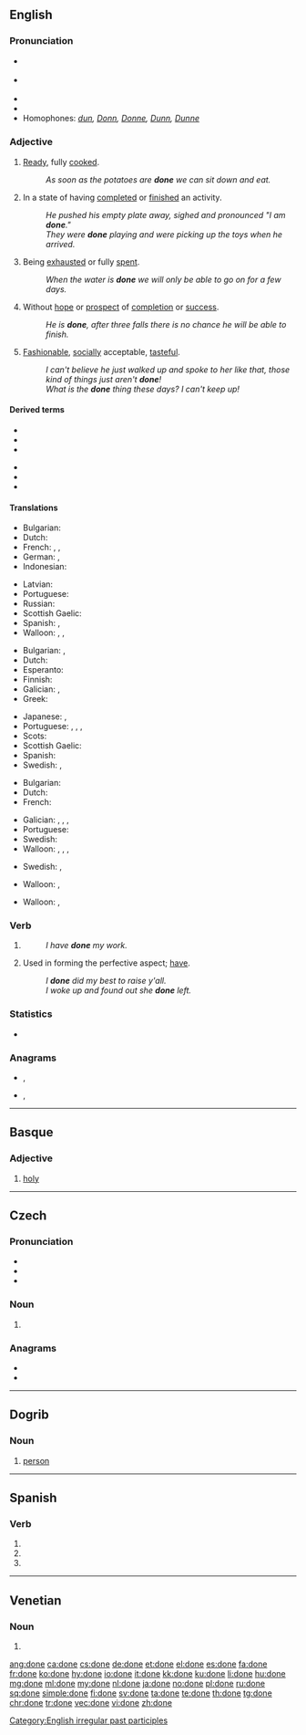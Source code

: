 {{also|doné|doně}}
==English==
{{wikipedia|dab=done}}

===Pronunciation===
* {{a|UK}} {{IPA|/dʌn/|[dɐn]|lang=en}}
* {{a|US}} {{IPA|/dʌn/|lang=en}}
* {{audio|En-ca-done.ogg|Audio (CA)|lang=en}}
* {{rhymes|ʌn|lang=en}}
* Homophones: ''[[dun]], [[Donn]], [[Donne]], [[Dunn]], [[Dunne]]''

===Adjective===
{{en-adj}}

# {{lb|en|of food}} [[ready|Ready]], fully [[cooked]].
#: ''As soon as the potatoes are '''done''' we can sit down and eat.''
# In a state of having [[complete]]d or [[finish]]ed an activity.
#: ''He pushed his empty plate away, sighed and pronounced "I am '''done'''."''
#: ''They were '''done''' playing and were picking up the toys when he arrived.''
# Being [[exhausted]] or fully [[spent]].
#: ''When the water is '''done''' we will only be able to go on for a few days.''
# Without [[hope]] or [[prospect]] of [[completion]] or [[success]].
#: ''He is '''done''', after three falls there is no chance he will be able to finish.''
# [[fashionable|Fashionable]], [[socially]] acceptable, [[tasteful]].
#: ''I can't believe he just walked up and spoke to her like that, those kind of things just aren't '''done'''!''
#: ''What is the '''done''' thing these days? I can't keep up!''

====Derived terms====
{{der-top}}
* {{l|en|be done for}}
* {{l|en|be done with it}}
* {{l|en|done deal}}
{{der-mid}}
* {{l|en|get done for}}
* {{l|en|overdone}}
* {{l|en|well done}}
{{der-bottom}}

====Translations====
{{trans-top|(of food) ready, fully cooked}}
* Bulgarian: {{t+|bg|сготвен}}
* Dutch: {{t+|nl|gaar}}
* French: {{t+|fr|fait}}, {{t+|fr|prêt}}, {{t+|fr|terminé}}
* German: {{t+|de|gar}}, {{t+|de|fertig}}
* Indonesian: {{t+|id|matang}}
{{trans-mid}}
* Latvian: {{t|lv|gatavs|m}}
* Portuguese: {{t+|pt|pronto}}
* Russian: {{t+|ru|гото́вый}}
* Scottish Gaelic: {{t|gd|ullamh}}
* Spanish: {{t+|es|listo}}, {{t+|es|acabado}}
* Walloon: {{t|wa|presse|m|f}}, {{t+|wa|cût|m}}, {{t|wa|cûte|f}}
{{trans-bottom}}

{{trans-top|In a state of having completed or finished an activity}}
* Bulgarian: {{t+|bg|направен}}, {{t+|bg|извършен}}
* Dutch: {{t+|nl|klaar}}
* Esperanto: {{t|eo|farita}}
* Finnish: {{t+|fi|valmis}}
* Galician: {{t+|gl|feito|m}}, {{t|gl|feita|f}}
* Greek: {{t|el|τελειωμένο}}
{{trans-mid}}
* Japanese: {{t+|ja|済む|alt=済んだ|tr=sunda}}, {{t+|ja|終わる|alt=終わった|tr=owatta}}
* Portuguese: {{t+|pt|pronto}}, {{t+|pt|feito}}, {{t+|pt|terminado}}, {{t+|pt|acabado}}
* Scots: {{t|sco|duin}}
* Scottish Gaelic: {{t|gd|dèanta}}
* Spanish: {{t+|es|terminado}}
* Swedish: {{t+|sv|klar}}, {{t+|sv|färdig}}
{{trans-bottom}}

{{trans-top|being exhausted or fully spent}}
* Bulgarian: {{t+|bg|изтощен}}
* Dutch: {{t+|nl|op}}
* French: {{t+|fr|mort}}
{{trans-mid}}
* Galician: {{t|gl|rematado|m}}, {{t|gl|rematada|f}}, {{t|gl|acabado|m}}, {{t|gl|acabada|f}}
* Portuguese: {{t+|pt|acabado}}
* Swedish: {{t+|sv|slut}}
* Walloon: {{t+|wa|fini|m}}, {{t|wa|fineye|f}}, {{t+|wa|spoujhî|m}}, {{t|wa|spoujheye|f}}
{{trans-bottom}}

{{trans-top|without hope or prospect of completion or success}}
* Swedish: {{t+|sv|ute}}, {{t+|sv|färdig}}
{{trans-mid}}
* Walloon: {{t+|wa|fotou|m}}, {{t+|wa|fotowe|f}}
{{trans-bottom}}

{{trans-top|fashionable, socially acceptable, tasteful}}
* Walloon: {{t|wa|convnåbe|m|f}}, {{t+|wa|comifåt|m|f}}
{{trans-mid}}
{{trans-bottom}}

===Verb===
{{head|en|past participle}}

# {{inflection of|do||past|part|lang=en}}
#: ''I have '''''done''''' my work.''
# {{lb|en|African American Vernacular English|Southern American English|auxiliary verb|taking a [[past tense]]}} Used in forming the perfective aspect; [[have#Verb|have]].
#: ''I '''done''' did my best to raise y'all.''
#: ''I woke up and found out she '''done''' left.''

===Statistics===
* {{rank|better|name|among|210|done|days|something|gave}}

===Anagrams===
* {{l|en|endo}}, {{l|en|Endo}}
* {{l|en|node}}, {{l|en|NODE}}

[[Category:English irregular past participles]]

----

==Basque==

===Adjective===
{{eu-adj}}

# [[holy]]

----

==Czech==

===Pronunciation===
* {{IPA|/ˈdonɛ/|lang=cs}}
* {{rhymes|onɛ|lang=cs}}
* {{hyphenation|do|ne|lang=cs}}

===Noun===
{{head|cs|noun form}}

# {{inflection of|don||voc|s|lang=cs}}

===Anagrams===
* {{l|cs|node}}
* {{l|cs|onde}}

----

==Dogrib==

===Noun===
{{head|dgr|noun}}

# [[person]]

----

==Spanish==

===Verb===
{{head|es|verb form}}

# {{es-verb form of|ending=ar|mood=subjunctive|tense=present|pers=1|number=singular|donar}}
# {{es-verb form of|ending=ar|mood=subjunctive|tense=present|pers=2|formal=yes|number=singular|donar}}
# {{es-verb form of|ending=ar|mood=subjunctive|tense=present|pers=3|number=singular|donar}}

----

==Venetian==

===Noun===
{{head|vec|noun plural form}}

# {{inflection of|dona||p|lang=vec}}

[[ang:done]]
[[ca:done]]
[[cs:done]]
[[de:done]]
[[et:done]]
[[el:done]]
[[es:done]]
[[fa:done]]
[[fr:done]]
[[ko:done]]
[[hy:done]]
[[io:done]]
[[it:done]]
[[kk:done]]
[[ku:done]]
[[li:done]]
[[hu:done]]
[[mg:done]]
[[ml:done]]
[[my:done]]
[[nl:done]]
[[ja:done]]
[[no:done]]
[[pl:done]]
[[ru:done]]
[[sq:done]]
[[simple:done]]
[[fi:done]]
[[sv:done]]
[[ta:done]]
[[te:done]]
[[th:done]]
[[tg:done]]
[[chr:done]]
[[tr:done]]
[[vec:done]]
[[vi:done]]
[[zh:done]]